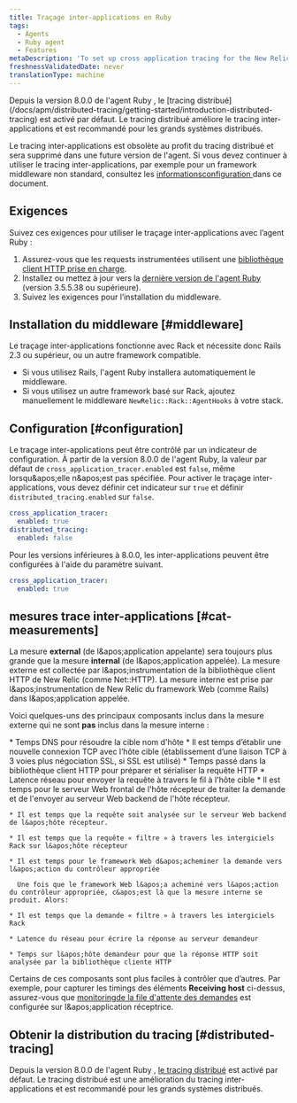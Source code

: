 ```yaml
---
title: Traçage inter-applications en Ruby
tags:
  - Agents
  - Ruby agent
  - Features
metaDescription: 'To set up cross application tracing for the New Relic Ruby agent, start here.'
freshnessValidatedDate: never
translationType: machine
---
```


<Callout variant="important">
  Depuis la version 8.0.0 de l&apos;agent Ruby , le [tracing distribué](/docs/apm/distributed-tracing/getting-started/introduction-distributed-tracing) est activé par défaut. Le tracing distribué améliore le tracing inter-applications et est recommandé pour les grands systèmes distribués.

  Le tracing inter-applications est obsolète au profit du tracing distribué et sera supprimé dans une future version de l&apos;agent. Si vous devez continuer à utiliser le tracing inter-applications, par exemple pour un framework middleware non standard, consultez les [informationsconfiguration ](#configuration)dans ce document.
</Callout>

## Exigences

Suivez ces exigences pour utiliser le traçage inter-applications avec l’agent Ruby :

1. Assurez-vous que les requests instrumentées utilisent une [bibliothèque client HTTP prise en charge](/docs/ruby/ruby-http-clients).
2. Installez ou mettez à jour vers la [dernière version de l&apos;agent Ruby](/docs/ruby/ruby-agent-installation) (version 3.5.5.38 ou supérieure).
3. Suivez les exigences pour l’installation du middleware.

## Installation du middleware [#middleware]

Le traçage inter-applications fonctionne avec Rack et nécessite donc Rails 2.3 ou supérieur, ou un autre framework compatible.

* Si vous utilisez Rails, l&apos;agent Ruby installera automatiquement le middleware.
* Si vous utilisez un autre framework basé sur Rack, ajoutez manuellement le middleware `NewRelic::Rack::AgentHooks` à votre stack.

## Configuration [#configuration]

Le traçage inter-applications peut être contrôlé par un indicateur de configuration. À partir de la version 8.0.0 de l&apos;agent Ruby, la valeur par défaut de `cross_application_tracer.enabled` est `false`, même lorsqu&amp;apos;elle n&amp;apos;est pas spécifiée. Pour activer le traçage inter-applications, vous devez définir cet indicateur sur `true` et définir `distributed_tracing.enabled` sur `false`.

```yaml
cross_application_tracer:
  enabled: true
distributed_tracing:
  enabled: false
```

Pour les versions inférieures à 8.0.0, les inter-applications peuvent être configurées à l&apos;aide du paramètre suivant.

```yaml
cross_application_tracer:
  enabled: true
```

## mesures trace inter-applications [#cat-measurements]

La mesure <DNT>**external**</DNT> (de l&amp;apos;application appelante) sera toujours plus grande que la mesure <DNT>**internal**</DNT> (de l&amp;apos;application appelée). La mesure externe est collectée par l&amp;apos;instrumentation de la bibliothèque client HTTP de New Relic (comme Net::HTTP). La mesure interne est prise par l&amp;apos;instrumentation de New Relic du framework Web (comme Rails) dans l&amp;apos;application appelée.

Voici quelques-uns des principaux composants inclus dans la mesure externe qui ne sont **pas** inclus dans la mesure interne :

<CollapserGroup>
  <Collapser id="calling" title="De l'appel de l'application à l'hôte cible">
    * Temps DNS pour résoudre la cible nom d&apos;hôte
    * Il est temps d’établir une nouvelle connexion TCP avec l’hôte cible (établissement d’une liaison TCP à 3 voies plus négociation SSL, si SSL est utilisé)
    * Temps passé dans la bibliothèque client HTTP pour préparer et sérialiser la requête HTTP
    * Latence réseau pour envoyer la requête à travers le fil à l&apos;hôte cible
  </Collapser>

  <Collapser id="receiving" title="Hôte de réception">
    * Il est temps pour le serveur Web frontal de l&apos;hôte récepteur de traiter la demande et de l&apos;envoyer au serveur Web backend de l&apos;hôte récepteur.

    * Il est temps que la requête soit analysée sur le serveur Web backend de l&apos;hôte récepteur.

    * Il est temps que la requête « filtre » à travers les intergiciels Rack sur l&apos;hôte récepteur

    * Il est temps pour le framework Web d&apos;acheminer la demande vers l&apos;action du contrôleur appropriée

      Une fois que le framework Web l&apos;a acheminé vers l&apos;action du contrôleur appropriée, c&apos;est là que la mesure interne se produit. Alors:

    * Il est temps que la demande « filtre » à travers les intergiciels Rack

    * Latence du réseau pour écrire la réponse au serveur demandeur

    * Temps sur l&apos;hôte demandeur pour que la réponse HTTP soit analysée par la bibliothèque cliente HTTP
  </Collapser>
</CollapserGroup>

Certains de ces composants sont plus faciles à contrôler que d’autres. Par exemple, pour capturer les timings des éléments <DNT>**Receiving host**</DNT> ci-dessus, assurez-vous que [monitoringde la file d&apos;attente des demandes](/docs/features/configuring-request-queue-reporting) est configurée sur l&amp;apos;application réceptrice.

## Obtenir la distribution du tracing [#distributed-tracing]

Depuis la version 8.0.0 de l&apos;agent Ruby , [le tracing distribué](/docs/apm/distributed-tracing/getting-started/introduction-distributed-tracing) est activé par défaut. Le tracing distribué est une amélioration du tracing inter-applications et est recommandé pour les grands systèmes distribués.